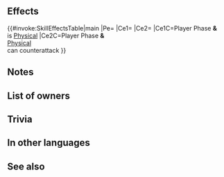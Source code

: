 {{Weapon Infobox
|tagid=SID_グリトニル
|weaponType=Axe
|might=16
|range=1
|effect=Grants Atk+3. If unit initiates combat and foe uses sword, lance, axe, dragonstone, or beast damage, grants Atk+6 during combat, and if unit initiates combat against a foe that can counter, unit makes a guaranteed follow-up attack.
|cost=400
|exclusive=1
|statModifiers=0,19,0,0,0
|required=Silver Axe
|properties=enemy_only
}}
==Effects==
{{#invoke:SkillEffectsTable|main
|Pe={{Eft|Stat boosts|Atk|3}}
|Ce1={{Eft|Temporary buffs|Atk|6}}
|Ce2={{Eft|Guaranteed Follow-Up}}
|Ce1C=Player Phase '''&'''<br>{{Tgt|Foe}} is [[Physical]]
|Ce2C=Player Phase '''&'''<br>[[Physical]] {{Tgt|Foe}}<br>can counterattack
}}
==Notes==
{{IfUnitInitiates}}
{{Temporary buffs}}
{{IfFoeCanCounter}}
{{Guaranteed follow-up interaction}}
==List of owners==
{{Skill Hero List}}
==Trivia==
{{NorseMyth|is the hall of [[Wikipedia:Forseti|Forseti]], the Norse god of justice.}}
==In other languages==
{{OtherLanguages
|japanese=グリトニル
|german=Glitnir
|spanishEU=Glitnir
|spanishLA=Glitnir
|french=Glitnir
|italian=Glitnir
|chineseTW=格利特尼爾
|portuguese=Glitnir
}}
==See also==
{{See also skills|cond=WikiName LIKE '%Glitnir%' OR Description LIKE '%foe uses sword, lance, axe, dragonstone, or beast damage,%grants%during combat%' OR Description LIKE '%if%foe%can counter%makes a guaranteed follow-up%' AND Description NOT LIKE '%unit can counterattack regardless%'}}
{{Weapons Navbox}}